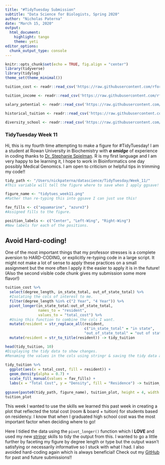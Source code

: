```yaml
---
title: "#TidyTuesday Submission"
subtitle: "Data Science for Biologists, Spring 2020"
author: "Nicholas Paterna"
date: "March 15, 2020"
output:
  html_document:
    highlight: tango
    theme: yeti
editor_options: 
  chunk_output_type: console
---
```


```r
knitr::opts_chunk$set(echo = TRUE, fig.align = "center")
library(tidyverse)
library(tidylog)
theme_set(theme_minimal())

tuition_cost <- readr::read_csv('https://raw.githubusercontent.com/rfordatascience/tidytuesday/master/data/2020/2020-03-10/tuition_cost.csv')

tuition_income <- readr::read_csv('https://raw.githubusercontent.com/rfordatascience/tidytuesday/master/data/2020/2020-03-10/tuition_income.csv') 

salary_potential <- readr::read_csv('https://raw.githubusercontent.com/rfordatascience/tidytuesday/master/data/2020/2020-03-10/salary_potential.csv')

historical_tuition <- readr::read_csv('https://raw.githubusercontent.com/rfordatascience/tidytuesday/master/data/2020/2020-03-10/historical_tuition.csv')

diversity_school <- readr::read_csv('https://raw.githubusercontent.com/rfordatascience/tidytuesday/master/data/2020/2020-03-10/diversity_school.csv')


```

### TidyTuesday Week 11
Hi, this is my fourth time attempting to make a figure for #TidyTuesday! I am a student at Rowan University in Biochemistry with **_a smidge_** of experience in coding thanks to [Dr. Stephanie Spielman](https://twitter.com/stephspiel). R is my first language and I am very happy to be learning it, I hope to work in Bioinformatics one day possibly Medical Genomics. I am open to criticism or helpful tips in trimming my code!!

```r

tidy_path <- "/Users/nickpaterna/datascience/TidyTuesday/Week_11/"
#This variable will tell the figure where to save when I apply ggsave!

figure_name <- "tidytues_week11.png"
#Rather than re-typing this into ggsave I can just use this!

fav_fills <- c("aquamarine", "azure3")
#Assigned fills to the figure.

position_labels <- c("Center", "Left-Wing", "Right-Wing")
#New labels for each of the positions.
```

## Avoid Hard-coding!
One of the most important things that my professor stresses is a complete aversion to HARD-CODING, or explicitly re-typing code in a large script. It might not make a lot of sense to apply these practices on a small assignment but the more often I apply it the easier to apply it is in the future! (Also the second visible code chunk gives my submission some more flavor!)


```r

tuition_cost %>%
  select(degree_length, in_state_total, out_of_state_total) %>%
  #Isolating the cols of interest to me.
  filter(degree_length %in% c("2 Year", "4 Year")) %>%
  pivot_longer(in_state_total:out_of_state_total,
               names_to = "resident",
               values_to = "total_cost") %>%
  #Using this function to combine the cols I want.
  mutate(resident = str_replace_all(resident,
                                    c("in_state_total" = "in state",
                                    "out_of_state_total" = "out of state"))) %>%
  mutate(resident = str_to_title(resident)) -> tidy_tuition

head(tidy_tuition, 10)
#Displaying the tidy data to show changes.
#Renaming the values in the cols using stringr & saving the tidy data as a variable.
  
tidy_tuition %>%
  ggplot(aes(x = total_cost, fill = resident)) +
  geom_density(alpha = 0.7) +
  scale_fill_manual(values = fav_fills) +
  labs(x = "Total Cost", y = "Density", fill = "Residence") -> tuition_plot
  
ggsave(paste0(tidy_path, figure_name), tuition_plot, height = 4, width = 6)
tuition_plot
```

This week I wanted to use the skills we learned this past week in creating a plot that reflected the total cost (room & board + tuition) for students based on residency. I know that when I graduated high school cost was the most important factor when deciding where to go!

Here I tidied the data using the `pivot_longer()` function which I **LOVE** and used my new [stringr](https://stringr.tidyverse.org/reference/index.html) skills to tidy the output from this. I wanted to go a little further by faceting my figure by degree length or type but the output wasn't satisfying or necessarily informative so I stuck with what I had. I also avoided hard-coding again which is always beneficial! Check out my [GitHub](https://github.com/npaterna/datascience/tree/master/TidyTuesday) for past and future submissions!!
